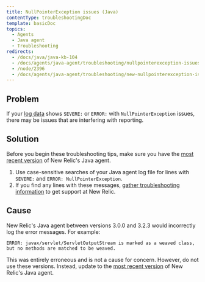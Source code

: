 ```yaml
---
title: NullPointerException issues (Java)
contentType: troubleshootingDoc
template: basicDoc
topics:
  - Agents
  - Java agent
  - Troubleshooting
redirects:
  - /docs/java/java-kb-104
  - /docs/agents/java-agent/troubleshooting/nullpointerexception-issues
  - /node/2396
  - /docs/agents/java-agent/troubleshooting/new-nullpointerexception-issues-java
---
```


## Problem

If your [log data](/docs/agents/java-agent/troubleshooting/no-log-file-java) shows `SEVERE:` or `ERROR:` with `NullPointerException` issues, there may be issues that are interfering with reporting.

## Solution

Before you begin these troubleshooting tips, make sure you have the [most recent version](/docs/agents/java-agent/installation/upgrade-java-agent) of New Relic's Java agent.

1. Use case-sensitive searches of your Java agent log file for lines with `SEVERE:` and `ERROR: NullPointerException`.
2. If you find any lines with these messages, [gather troubleshooting information](/docs/agents/java-agent/troubleshooting/providing-troubleshooting-information-java) to get support at New Relic.

## Cause

New Relic's Java agent between versions 3.0.0 and 3.2.3 would incorrectly log the error messages. For example:

```
ERROR: javax/servlet/ServletOutputStream is marked as a weaved class, but no methods are matched to be weaved.
```

This was entirely erroneous and is not a cause for concern. However, do not use these versions. Instead, update to the [most recent version](/docs/agents/java-agent/installation/upgrade-java-agent) of New Relic's Java agent.
